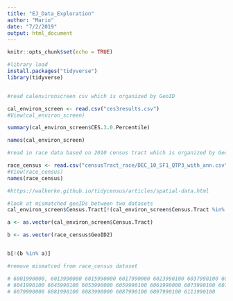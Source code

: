 ```yaml
---
title: "EJ_Data_Exploration"
author: "Mario"
date: "7/2/2019"
output: html_document
---
```


```r
knitr::opts_chunk$set(echo = TRUE)
```


```r
#library load
install.packages("tidyverse")
library(tidyverse)



```


```r


#read calenvironscreen csv which is organized by GeoID

cal_environ_screen <- read.csv("ces3results.csv")
#View(cal_environ_screen)

summary(cal_environ_screen$CES.3.0.Percentile)

names(cal_environ_screen)

#read in race data based on 2010 census tract which is organized by Geocode (geoID2)

race_census <- read.csv("censusTract_race/DEC_10_SF1_QTP3_with_ann.csv")
#View(race_census)
names(race_census)

#https://walkerke.github.io/tidycensus/articles/spatial-data.html

#look at mismatched geoIDs between two datasets
cal_environ_screen$Census.Tract[!(cal_environ_screen$Census.Tract %in% race_census$GeoID2)]

a <- as.vector(cal_environ_screen$Census.Tract)

b <- as.vector(race_census$GeoID2)


b[!(b %in% a)]

#remove mismatced from race_census dataset

# 6001990000, 6013990000 6015990000 6017990000 6023990100 6037990100 6037990200 6037990300
# 6041990100 6045990100 6053990000 6059990100 6061990000 6073990100 6075980401 6075990100
# 6079990000 6081990100 6083990000 6087990100 6097990100 6111990100

```



